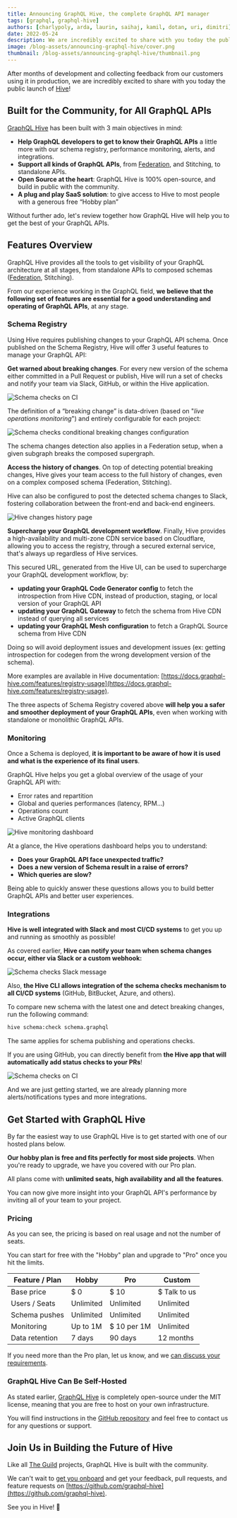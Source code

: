 ```yaml
---
title: Announcing GraphQL Hive, the complete GraphQL API manager
tags: [graphql, graphql-hive]
authors: [charlypoly, arda, laurin, saihaj, kamil, dotan, uri, dimitri]
date: 2022-05-24
description: We are incredibly excited to share with you today the public launch of GraphQL Hive!
image: /blog-assets/announcing-graphql-hive/cover.png
thumbnail: /blog-assets/announcing-graphql-hive/thumbnail.png
---
```


After months of development and collecting feedback from our customers using it in production, we
are incredibly excited to share with you today the public launch of
[Hive](https://the-guild.dev/graphql/hive)!

## Built for the Community, for All GraphQL APIs

[GraphQL Hive](https://the-guild.dev/graphql/hive) has been built with 3 main objectives in mind:

- **Help GraphQL developers to get to know their GraphQL APIs** a little more with our schema
  registry, performance monitoring, alerts, and integrations.
- **Support all kinds of GraphQL APIs**, from
  [Federation](https://the-guild.dev/graphql/hive/federation), and Stitching, to standalone APIs.
- **Open Source at the heart**: GraphQL Hive is 100% open-source, and build in public with the
  community.
- **A plug and play SaaS solution**: to give access to Hive to most people with a generous free
  “Hobby plan”

Without further ado, let's review together how GraphQL Hive will help you to get the best of your
GraphQL APIs.

## Features Overview

GraphQL Hive provides all the tools to get visibility of your GraphQL architecture at all stages,
from standalone APIs to composed schemas
([Federation](https://the-guild.dev/graphql/hive/federation), Stitching).

From our experience working in the GraphQL field, **we believe that the following set of features
are essential for a good understanding and operating of GraphQL APIs**, at any stage.

### Schema Registry

Using Hive requires publishing changes to your GraphQL API schema. Once published on the Schema
Registry, Hive will offer 3 useful features to manage your GraphQL API:

**Get warned about breaking changes**. For every new version of the schema either committed in a
Pull Request or publish, Hive will run a set of checks and notify your team via Slack, GitHub, or
within the Hive application.

![Schema checks on CI](/blog-assets/announcing-graphql-hive/schema-checks-gh.png)

The definition of a “breaking change” is data-driven (based on "_live operations monitoring_") and
entirely configurable for each project:

![Schema checks conditional breaking changes configuration](/blog-assets/announcing-graphql-hive/schema-checks-conditional-configuration.png)

The schema changes detection also applies in a Federation setup, when a given subgraph breaks the
composed supergraph.

**Access the history of changes**. On top of detecting potential breaking changes, Hive gives your
team access to the full history of changes, even on a complex composed schema (Federation,
Stitching).

Hive can also be configured to post the detected schema changes to Slack, fostering collaboration
between the front-end and back-end engineers.

![Hive changes history page](/blog-assets/announcing-graphql-hive/changes-history.png)

**Supercharge your GraphQL development workflow**. Finally, Hive provides a high-availability and
multi-zone CDN service based on Cloudflare, allowing you to access the registry, through a secured
external service, that's always up regardless of Hive services.

This secured URL, generated from the Hive UI, can be used to supercharge your GraphQL development
workflow, by:

- **updating your GraphQL Code Generator config** to fetch the introspection from Hive CDN, instead
  of production, staging, or local version of your GraphQL API
- **updating your GraphQL Gateway** to fetch the schema from Hive CDN instead of querying all
  services
- **updating your GraphQL Mesh configuration** to fetch a GraphQL Source schema from Hive CDN

Doing so will avoid deployment issues and development issues (ex: getting introspection for codegen
from the wrong development version of the schema).

More examples are available in Hive documentation:
[https://docs.graphql-hive.com/features/registry-usage](https://docs.graphql-hive.com/features/registry-usage).

The three aspects of Schema Registry covered above **will help you a safer and smoother deployment
of your GraphQL APIs**, even when working with standalone or monolithic GraphQL APIs.

### Monitoring

Once a Schema is deployed, **it is important to be aware of how it is used and what is the
experience of its final users**.

GraphQL Hive helps you get a global overview of the usage of your GraphQL API with:

- Error rates and repartition
- Global and queries performances (latency, RPM…)
- Operations count
- Active GraphQL clients

![Hive monitoring dashboard](/blog-assets/announcing-graphql-hive/monitoring-preview.png)

At a glance, the Hive operations dashboard helps you to understand:

- **Does your GraphQL API face unexpected traffic?**
- **Does a new version of Schema result in a raise of errors?**
- **Which queries are slow?**

Being able to quickly answer these questions allows you to build better GraphQL APIs and better user
experiences.

### Integrations

**Hive is well integrated with Slack and most CI/CD systems** to get you up and running as smoothly
as possible!

As covered earlier, **Hive can notify your team when schema changes occur, either via Slack or a
custom webhook:**

![Schema checks Slack message](/blog-assets/announcing-graphql-hive/slack-schema-change.png)

Also, **the Hive CLI allows integration of the schema checks mechanism to all CI/CD systems**
(GitHub, BitBucket, Azure, and others).

To compare new schema with the latest one and detect breaking changes, run the following command:

```sh
hive schema:check schema.graphql
```

The same applies for schema publishing and operations checks.

If you are using GitHub, you can directly benefit from **the Hive app that will automatically add
status checks to your PRs**!

![Schema checks on CI](/blog-assets/announcing-graphql-hive/schema-checks-gh.png)

And we are just getting started, we are already planning more alerts/notifications types and more
integrations.

## Get Started with GraphQL Hive

By far the easiest way to use GraphQL Hive is to get started with one of our hosted plans below.

**Our hobby plan is free and fits perfectly for most side projects**. When you're ready to upgrade,
we have you covered with our Pro plan.

All plans come with **unlimited seats, high availability and all the features**.

You can now give more insight into your GraphQL API's performance by inviting all of your team to
your project.

### Pricing

As you can see, the pricing is based on real usage and not the number of seats.

You can start for free with the "Hobby" plan and upgrade to "Pro" once you hit the limits.

| Feature / Plan | Hobby     | Pro         | Custom       |
| -------------- | --------- | ----------- | ------------ |
| Base price     | $ 0       | $ 10        | $ Talk to us |
| Users / Seats  | Unlimited | Unlimited   | Unlimited    |
| Schema pushes  | Unlimited | Unlimited   | Unlimited    |
| Monitoring     | Up to 1M  | $ 10 per 1M | Unlimited    |
| Data retention | 7 days    | 90 days     | 12 months    |

If you need more than the Pro plan, let us know, and we
[can discuss your requirements](mailto:contact@the-guild.dev).

### GraphQL Hive Can Be Self-Hosted

As stated earlier, [GraphQL Hive](https://the-guild.dev/graphql/hive) is completely open-source
under the MIT license, meaning that you are free to host on your own infrastructure.

You will find instructions in the [GitHub repository](https://github.com/graphql-hive) and feel free
to contact us for any questions or support.

## Join Us in Building the Future of Hive

Like all [The Guild](/) projects, GraphQL Hive is built with the community.

We can't wait to [get you onboard](https://app.graphql-hive.com) and get your feedback, pull
requests, and feature requests on
[https://github.com/graphql-hive](https://github.com/graphql-hive).

See you in Hive! 🐝
